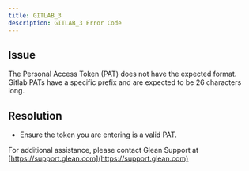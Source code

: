 ```yaml
---
title: GITLAB_3
description: GITLAB_3 Error Code
---
```


## Issue

The Personal Access Token (PAT) does not have the expected format. Gitlab PATs have a specific prefix and are expected to be 26 characters long.

## Resolution

- Ensure the token you are entering is a valid PAT.

For additional assistance, please contact Glean Support at [https://support.glean.com](https://support.glean.com)
